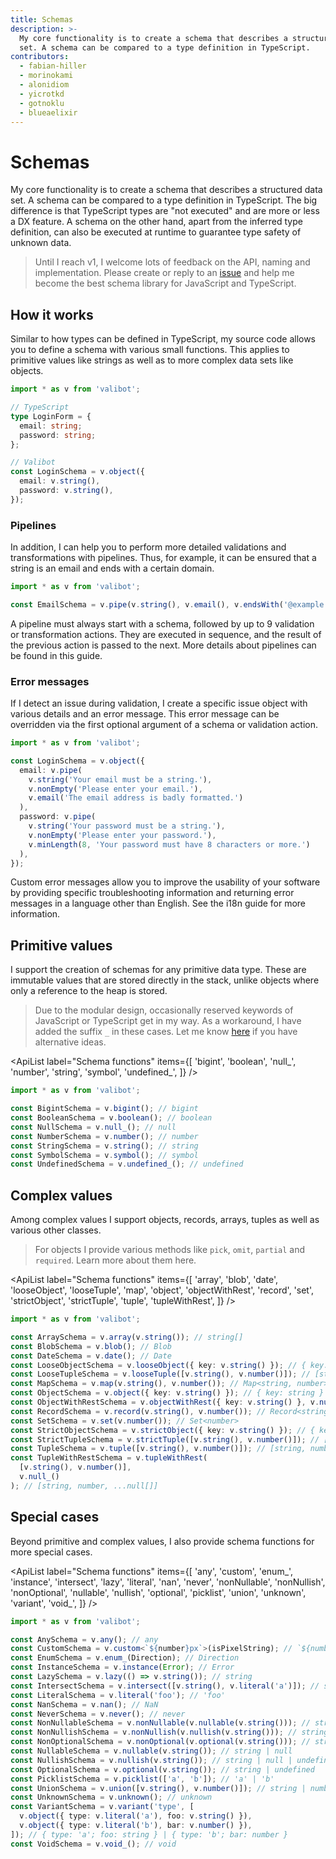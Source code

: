 ```yaml
---
title: Schemas
description: >-
  My core functionality is to create a schema that describes a structured data
  set. A schema can be compared to a type definition in TypeScript.
contributors:
  - fabian-hiller
  - morinokami
  - alonidiom
  - yicrotkd
  - gotnoklu
  - blueaelixir
---
```



# Schemas

My core functionality is to create a schema that describes a structured data set. A schema can be compared to a type definition in TypeScript. The big difference is that TypeScript types are "not executed" and are more or less a DX feature. A schema on the other hand, apart from the inferred type definition, can also be executed at runtime to guarantee type safety of unknown data.

> Until I reach v1, I welcome lots of feedback on the API, naming and implementation. Please create or reply to an [issue](https://github.com/fabian-hiller/valibot/issues) and help me become the best schema library for JavaScript and TypeScript.

## How it works

Similar to how types can be defined in TypeScript, my source code allows you to define a schema with various small functions. This applies to primitive values like strings as well as to more complex data sets like objects.

```ts
import * as v from 'valibot';

// TypeScript
type LoginForm = {
  email: string;
  password: string;
};

// Valibot
const LoginSchema = v.object({
  email: v.string(),
  password: v.string(),
});
```

### Pipelines

In addition, I can help you to perform more detailed validations and transformations with pipelines. Thus, for example, it can be ensured that a string is an email and ends with a certain domain.

```ts
import * as v from 'valibot';

const EmailSchema = v.pipe(v.string(), v.email(), v.endsWith('@example.com'));
```

A pipeline must always start with a schema, followed by up to 9 validation or transformation actions. They are executed in sequence, and the result of the previous action is passed to the next. More details about pipelines can be found in <Link href="/guides/pipelines/">this guide</Link>.

### Error messages

If I detect an issue during validation, I create a specific issue object with various details and an error message. This error message can be overridden via the first optional argument of a schema or validation action.

```ts
import * as v from 'valibot';

const LoginSchema = v.object({
  email: v.pipe(
    v.string('Your email must be a string.'),
    v.nonEmpty('Please enter your email.'),
    v.email('The email address is badly formatted.')
  ),
  password: v.pipe(
    v.string('Your password must be a string.'),
    v.nonEmpty('Please enter your password.'),
    v.minLength(8, 'Your password must have 8 characters or more.')
  ),
});
```

Custom error messages allow you to improve the usability of your software by providing specific troubleshooting information and returning error messages in a language other than English. See the <Link href="/guides/internationalization/">i18n guide</Link> for more information.

## Primitive values

I support the creation of schemas for any primitive data type. These are immutable values that are stored directly in the stack, unlike objects where only a reference to the heap is stored.

> Due to the modular design, occasionally reserved keywords of JavaScript or TypeScript get in my way. As a workaround, I have added the suffix `_` in these cases. Let me know [here](https://github.com/fabian-hiller/valibot/issues/new) if you have alternative ideas.

<ApiList
  label="Schema functions"
  items={[
    'bigint',
    'boolean',
    'null_',
    'number',
    'string',
    'symbol',
    'undefined_',
  ]}
/>

```ts
import * as v from 'valibot';

const BigintSchema = v.bigint(); // bigint
const BooleanSchema = v.boolean(); // boolean
const NullSchema = v.null_(); // null
const NumberSchema = v.number(); // number
const StringSchema = v.string(); // string
const SymbolSchema = v.symbol(); // symbol
const UndefinedSchema = v.undefined_(); // undefined
```

## Complex values

Among complex values I support objects, records, arrays, tuples as well as various other classes.

> For objects I provide various methods like <Link href="/api/pick/">`pick`</Link>, <Link href="/api/omit/">`omit`</Link>, <Link href="/api/partial/">`partial`</Link> and <Link href="/api/required/">`required`</Link>. Learn more about them <Link href="/guides/methods/#object-methods">here</Link>.

<ApiList
  label="Schema functions"
  items={[
    'array',
    'blob',
    'date',
    'looseObject',
    'looseTuple',
    'map',
    'object',
    'objectWithRest',
    'record',
    'set',
    'strictObject',
    'strictTuple',
    'tuple',
    'tupleWithRest',
  ]}
/>

```ts
import * as v from 'valibot';

const ArraySchema = v.array(v.string()); // string[]
const BlobSchema = v.blob(); // Blob
const DateSchema = v.date(); // Date
const LooseObjectSchema = v.looseObject({ key: v.string() }); // { key: string }
const LooseTupleSchema = v.looseTuple([v.string(), v.number()]); // [string, number]
const MapSchema = v.map(v.string(), v.number()); // Map<string, number>
const ObjectSchema = v.object({ key: v.string() }); // { key: string }
const ObjectWithRestSchema = v.objectWithRest({ key: v.string() }, v.null_()); // { key: string } & { [key: string]: null }
const RecordSchema = v.record(v.string(), v.number()); // Record<string, number>
const SetSchema = v.set(v.number()); // Set<number>
const StrictObjectSchema = v.strictObject({ key: v.string() }); // { key: string }
const StrictTupleSchema = v.strictTuple([v.string(), v.number()]); // [string, number]
const TupleSchema = v.tuple([v.string(), v.number()]); // [string, number]
const TupleWithRestSchema = v.tupleWithRest(
  [v.string(), v.number()],
  v.null_()
); // [string, number, ...null[]]
```

## Special cases

Beyond primitive and complex values, I also provide schema functions for more special cases.

<ApiList
  label="Schema functions"
  items={[
    'any',
    'custom',
    'enum_',
    'instance',
    'intersect',
    'lazy',
    'literal',
    'nan',
    'never',
    'nonNullable',
    'nonNullish',
    'nonOptional',
    'nullable',
    'nullish',
    'optional',
    'picklist',
    'union',
    'unknown',
    'variant',
    'void_',
  ]}
/>

```ts
import * as v from 'valibot';

const AnySchema = v.any(); // any
const CustomSchema = v.custom<`${number}px`>(isPixelString); // `${number}px`
const EnumSchema = v.enum_(Direction); // Direction
const InstanceSchema = v.instance(Error); // Error
const LazySchema = v.lazy(() => v.string()); // string
const IntersectSchema = v.intersect([v.string(), v.literal('a')]); // string & 'a'
const LiteralSchema = v.literal('foo'); // 'foo'
const NanSchema = v.nan(); // NaN
const NeverSchema = v.never(); // never
const NonNullableSchema = v.nonNullable(v.nullable(v.string())); // string
const NonNullishSchema = v.nonNullish(v.nullish(v.string())); // string
const NonOptionalSchema = v.nonOptional(v.optional(v.string())); // string
const NullableSchema = v.nullable(v.string()); // string | null
const NullishSchema = v.nullish(v.string()); // string | null | undefined
const OptionalSchema = v.optional(v.string()); // string | undefined
const PicklistSchema = v.picklist(['a', 'b']); // 'a' | 'b'
const UnionSchema = v.union([v.string(), v.number()]); // string | number
const UnknownSchema = v.unknown(); // unknown
const VariantSchema = v.variant('type', [
  v.object({ type: v.literal('a'), foo: v.string() }),
  v.object({ type: v.literal('b'), bar: v.number() }),
]); // { type: 'a'; foo: string } | { type: 'b'; bar: number }
const VoidSchema = v.void_(); // void
```
